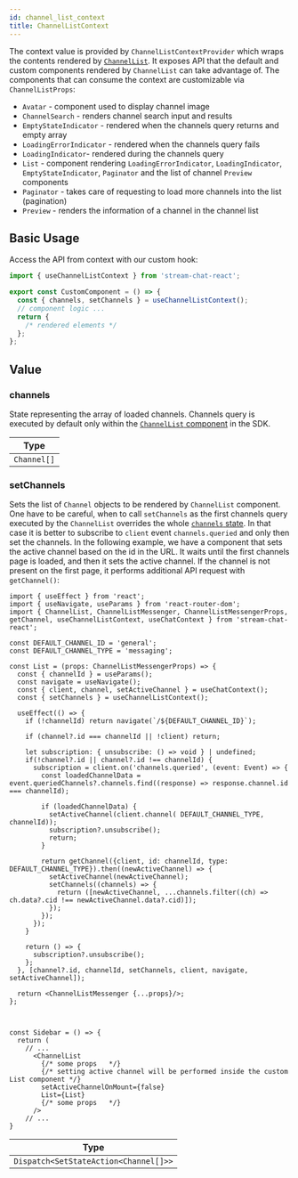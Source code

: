 ```yaml
---
id: channel_list_context
title: ChannelListContext
---
```


The context value is provided by `ChannelListContextProvider` which wraps the contents rendered by [`ChannelList`](../core-components/channel-list.mdx). It exposes API that the default and custom components rendered by `ChannelList` can take advantage of. The components that can consume the context are customizable via `ChannelListProps`:

- `Avatar` - component used to display channel image
- `ChannelSearch` - renders channel search input and results
- `EmptyStateIndicator` - rendered when the channels query returns and empty array
- `LoadingErrorIndicator` - rendered when the channels query fails
- `LoadingIndicator`- rendered during the channels query
- `List` - component rendering `LoadingErrorIndicator`, `LoadingIndicator`, `EmptyStateIndicator`, `Paginator` and the list of channel `Preview` components
- `Paginator` - takes care of requesting to load more channels into the list (pagination)
- `Preview` - renders the information of a channel in the channel list

## Basic Usage

Access the API from context with our custom hook:

```jsx
import { useChannelListContext } from 'stream-chat-react';

export const CustomComponent = () => {
  const { channels, setChannels } = useChannelListContext();
  // component logic ...
  return {
    /* rendered elements */
  };
};
```

## Value

### channels

State representing the array of loaded channels. Channels query is executed by default only within the [`ChannelList` component](../core-components/channel-list.mdx) in the SDK.

| Type        |
| ----------- |
| `Channel[]` |

### setChannels

Sets the list of `Channel` objects to be rendered by `ChannelList` component. One have to be careful, when to call `setChannels` as the first channels query executed by the `ChannelList` overrides the whole [`channels` state](#channels). In that case it is better to subscribe to `client` event `channels.queried` and only then set the channels.
In the following example, we have a component that sets the active channel based on the id in the URL. It waits until the first channels page is loaded, and then it sets the active channel. If the channel is not present on the first page, it performs additional API request with `getChannel()`:

```tsx
import { useEffect } from 'react';
import { useNavigate, useParams } from 'react-router-dom';
import { ChannelList, ChannelListMessenger, ChannelListMessengerProps, getChannel, useChannelListContext, useChatContext } from 'stream-chat-react';

const DEFAULT_CHANNEL_ID = 'general';
const DEFAULT_CHANNEL_TYPE = 'messaging';

const List = (props: ChannelListMessengerProps) => {
  const { channelId } = useParams();
  const navigate = useNavigate();
  const { client, channel, setActiveChannel } = useChatContext();
  const { setChannels } = useChannelListContext();

  useEffect(() => {
    if (!channelId) return navigate(`/${DEFAULT_CHANNEL_ID}`);

    if (channel?.id === channelId || !client) return;

    let subscription: { unsubscribe: () => void } | undefined;
    if(!channel?.id || channel?.id !== channelId) {
      subscription = client.on('channels.queried', (event: Event) => {
        const loadedChannelData = event.queriedChannels?.channels.find((response) => response.channel.id === channelId);

        if (loadedChannelData) {
          setActiveChannel(client.channel( DEFAULT_CHANNEL_TYPE, channelId));
          subscription?.unsubscribe();
          return;
        }

        return getChannel({client, id: channelId, type: DEFAULT_CHANNEL_TYPE}).then((newActiveChannel) => {
          setActiveChannel(newActiveChannel);
          setChannels((channels) => {
            return ([newActiveChannel, ...channels.filter((ch) => ch.data?.cid !== newActiveChannel.data?.cid)]);
          });
        });
      });
    }

    return () => {
      subscription?.unsubscribe();
    };
  }, [channel?.id, channelId, setChannels, client, navigate, setActiveChannel]);

  return <ChannelListMessenger {...props}/>;
};



const Sidebar = () => {
  return (
    // ...
      <ChannelList
        {/* some props   */}
        {/* setting active channel will be performed inside the custom List component */}
        setActiveChannelOnMount={false}
        List={List}
        {/* some props   */}
      />
    // ...
}
```

| Type                                  |
| ------------------------------------- |
| `Dispatch<SetStateAction<Channel[]>>` |
